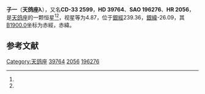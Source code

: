 {{Starbox begin
| name = 天鸽座λ
}}
{{Starbox observe
| epoch = [[J2000.0|J2000.0]]
| constell = [[天鸽座|天鸽座]]<ref name=SIMBAD>{{cite web
 | url=http://simbad.u-strasbg.fr/simbad/sim-id?Ident=HR+2056
 | title =Pulsating variable Star
 | publisher=Centre de Données astronomiques de Strasbourg
 | work=SIMBAD
 | accessdate=2012-07-13}}</ref><ref name=DATA>{{cite web
 | url=http://vizier.u-strasbg.fr/viz-bin/VizieR-5?-out.add=.&-source=5050&-corr=PK=HR&-out.max=9999&HR=2056
 | title=VizieR Detailed Page
 | accessdate=2012-07-13
 | archive-date=2016-03-04
 | archive-url=https://web.archive.org/web/20160304211946/http://vizier.u-strasbg.fr/viz-bin/VizieR-5?-out.add=.&-source=5050&-corr=PK=HR&-out.max=9999&HR=2056
 | dead-url=no
 }}</ref>
| 星官 = [[子_(星官)|子]]
| ra = {{RA|5|53|6.9}}<ref name=SIMBAD /><ref name=DATA />
| dec = {{DEC|-33|48|5}}<ref name=SIMBAD /><ref name=DATA />
| appmag_v = 4.87<ref name=SIMBAD /><ref name=DATA />
}}
{{Starbox character
| class = B5V<ref name=SIMBAD /><ref name=DATA />
| b-v = -0.15<ref name=SIMBAD /><ref name=DATA />
| u-b = -0.57<ref name=SIMBAD /><ref name=DATA />
| r-i = -0.15<ref name=SIMBAD /><ref name=DATA />
| variable = 
}}
{{Starbox astrometry
| radial_v = -0.57
| prop_mo_ra = 30
| parallax = 0.035
| p_error = 
}}
{{Starbox catalog
| names =CD-33 2599，[[SAO星表|SAO]] 196276，[[HD星表|HD]] 39764，[[HR星表|HR]] 2056}}
{{Starbox reference |Simbad=HR+2056}}
{{Starbox end}}

'''子一'''（'''天鸽座λ'''），又名'''CD-33 2599'''，'''HD 39764'''、'''SAO 196276'''、'''HR 2056'''，是[[天鸽座|天鸽座]]的一颗恒星<ref name=SIMBAD /><ref name=DATA />，视星等为4.87，位于[[銀道座標系|銀經]]239.36，[[銀道座標系|銀緯]]-26.09，其[[B1900.0|B1900.0]]坐标为赤經{{RA|5|49|29}}，赤緯{{DEC|-33|-26.09|24}}。

== 参考文献 ==
{{reflist}}

{{star-stub}}

{{天鸽座恒星}}
{{星官|子|2|1}}
[[Category:天鸽座|Category:天鸽座]]
[[Category:HD和HDE天體|39764]]
[[Category:HR天體|2056]]
[[Category:SAO天體|196276]]
